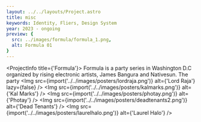 ```yaml
---
layout: ../../layouts/Project.astro
title: misc
keywords: Identity, Fliers, Design System
year: 2023 - ongoing
preview: {
  src: ../images/formula/formula_1.png,
  alt: Formula 01
}
---
```




<ProjectInfo title={'Formula'}>
    <Text>
        Formula is a party series in Washington D.C organized by rising electronic artists, James Bangura and Nativesun. The party 
    </Text>
</ProjectInfo>
<Img src={import('../../images/posters/lordraja.png')} alt={'Lord Raja'} lazy={false} />
<Img src={import('../../images/posters/kalmarks.png')} alt={'Kal Marks'} />
<Img src={import('../../images/posters/photay.png')} alt={'Photay'} />
<Img src={import('../../images/posters/deadtenants2.png')} alt={'Dead Tenants'} />
<Img src={import('../../images/posters/laurelhalo.png')} alt={'Laurel Halo'} />
